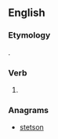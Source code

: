 ==English==

===Etymology===
{{suffix|stone|est|lang=en}}.

===Verb===
{{head|en}}

# {{context|archaic|lang=en}} {{en-archaic second-person singular of|stone|lang=en}}

===Anagrams===
* [[stetson#English|stetson]]